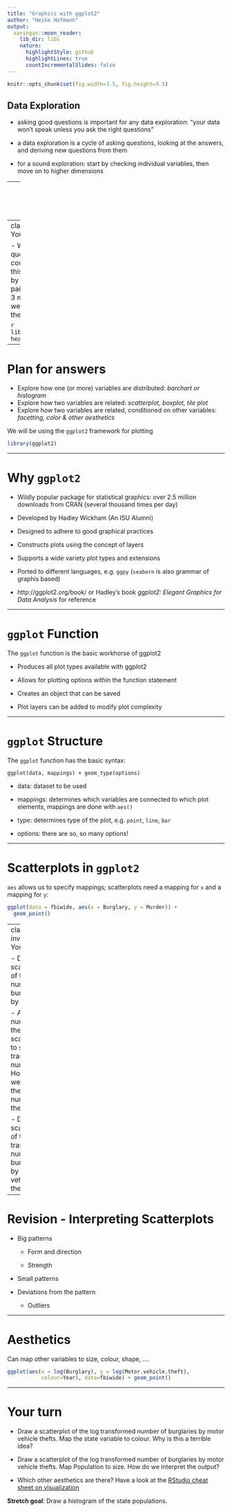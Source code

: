 ```yaml
---
title: "Graphics with ggplot2"
author: "Heike Hofmann"
output:
  xaringan::moon_reader:
    lib_dir: libs
    nature:
      highlightStyle: github
      highlightLines: true
      countIncrementalSlides: false
---
```


```r
knitr::opts_chunk$set(fig.width=3.5, fig.height=3.5)
```

## Data Exploration

- asking good questions is important for any data exploration: "your data won't speak unless you ask the right questions"

- a data exploration is a cycle of asking questions, looking at the answers, and deriving new questions from them

- for a sound exploration: start by checking individual variables, then move on to higher dimensions

---
class: center, middle
# An example exploration


---
class: inverse
# Your turn 


- Write down questions that you could answer with this data 4 minutes by yourself, then pair up for another 3 minutes, and we'll write ideas on the board

```r
library(classdata)
head(fbiwide)
```

---

# Plan for answers

- Explore how one (or more) variables are distributed: *barchart or histogram*
- Explore how two variables are related:  *scatterplot, boxplot, tile plot*
- Explore how two variables are related, conditioned on other variables: *facetting, color & other aesthetics*


We will be using the `ggplot2` framework for plotting

```r
library(ggplot2)
```

---

# Why `ggplot2`

- Wildly popular package for statistical graphics: over 2.5 million downloads from CRAN  (several thousand times per day)

- Developed by Hadley Wickham (An ISU Alumni)

- Designed to adhere to good graphical practices

- Constructs plots using the concept of layers

- Supports a wide variety plot types and extensions

- Ported to different languages, e.g. `ggpy`  (`seaborn` is also grammar of graphis based)
\medskip

- http://ggplot2.org/book/ or Hadley's book *ggplot2: Elegant Graphics for Data Analysis* for reference 


---

# `ggplot` Function

The `ggplot` function is the basic workhorse of ggplot2

- Produces all plot types available with ggplot2

- Allows for plotting options within the function statement

- Creates an object that can be saved

- Plot layers can be added to modify plot complexity

---

# `ggplot` Structure

The `ggplot` function has the basic syntax:

`ggplot(data, mappings) + geom_type(options)`

- data: dataset to be used

- mappings: determines which variables are connected to which plot elements, mappings are done with `aes()`

- type: determines type of the plot, e.g. `point`, `line`, `bar`

- options: there are so, so many options!

---

# Scatterplots in `ggplot2`

`aes` allows us to specify mappings; scatterplots need a mapping for `x` and a mapping for `y`:

```r
ggplot(data = fbiwide, aes(x = Burglary, y = Murder)) +
  geom_point()
```  

---
class: inverse
# Your turn 


- Draw a scatterplot of the number of burglaries by murders.

- Adjust the numbers of the above scatterplot to show log transformed numbers. How can we interpret the numbers on the axes?

- Draw a scatterplot of the log transformed number of burglaries by motor vehicle thefts.

---

# Revision - Interpreting Scatterplots

- Big patterns

    - Form and direction

    - Strength

- Small patterns

- Deviations from the pattern

    - Outliers
    
---

# Aesthetics

Can map other variables to size, colour, shape, ....

```r
ggplot(aes(x = log(Burglary), y = log(Motor.vehicle.theft),
           colour=Year), data=fbiwide) + geom_point()
```           

---

# Your turn 

- Draw a scatterplot of the log transformed number of burglaries by motor vehicle thefts. Map the state variable to colour. Why is this a terrible idea?

- Draw a scatterplot of the log transformed number of burglaries by motor vehicle thefts. Map Population to size. How do we interpret the output?

- Which other aesthetics are there? Have a look at the [RStudio cheat sheet on visualization](https://www.rstudio.com/resources/cheatsheets/) 


**Stretch goal**: Draw a histogram of the state populations. 

